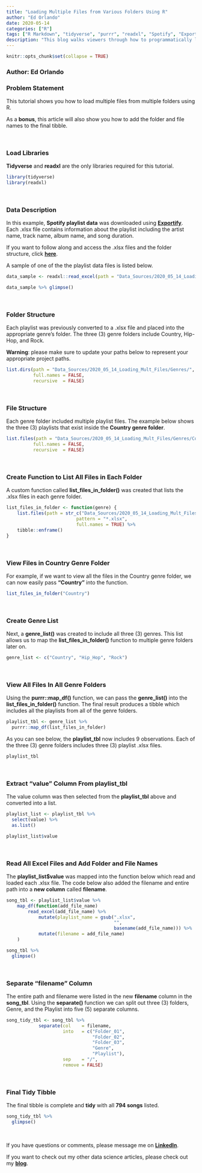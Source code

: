 ```yaml
---
title: "Loading Multiple Files from Various Folders Using R"
author: "Ed Orlando"
date: 2020-05-14
categories: ["R"]
tags: ["R Markdown", "tidyverse", "purrr", "readxl", "Spotify", "Exportify", "R Studio", "map", "function"]
description: "This blog walks viewers through how to programmatically load multiple files from multiple folders using R.  It also shows them how to add the file and folder names to the tibble using the map function."
---
```


```r
knitr::opts_chunk$set(collapse = TRUE)
```

### Author: Ed Orlando

### Problem Statement

This tutorial shows you how to load multiple files from multiple folders using R.  

As a **bonus**, this article will also show you how to add the folder and file names to the final tibble.

<br>

### Load Libraries
**Tidyverse** and **readxl** are the only libraries required for this tutorial.

```r
library(tidyverse)
library(readxl)
```

<br>

### Data Description
In this example, **Spotify playlist data** was downloaded using **[Exportify](<https://rawgit.com/watsonbox/exportify/master/exportify.html>)**.  Each .xlsx file contains information about the playlist including the artist name, track name, album name, and song duration.

If you want to follow along and access the .xlsx files and the folder structure, click **[here](https://ed-orlando07.netlify.app/zip_files/Genres.zip)**.

A sample of one of the the playlist data files is listed below.

```r
data_sample <- readxl::read_excel(path = "Data_Sources/2020_05_14_Loading_Mult_Files/Genres/Country/90s_country.xlsx")
```
```r
data_sample %>% glimpse()
```

<br>

### Folder Structure

Each playlist was previously converted to a .xlsx file and placed into the appropriate genre's folder.  The three (3) genre folders include Country, Hip-Hop, and Rock.

**Warning**: please make sure to update your paths below to represent your appropriate project paths.

```r
list.dirs(path = "Data_Sources/2020_05_14_Loading_Mult_Files/Genres/", 
          full.names = FALSE, 
          recursive  = FALSE)
```

<br>

### File Structure

Each genre folder included multiple playlist files.  The example below shows the three (3) playlists that exist inside the **Country genre folder**.

```r
list.files(path = "Data_Sources/2020_05_14_Loading_Mult_Files/Genres/Country/", 
          full.names = FALSE, 
          recursive  = FALSE)
```

<br>

### Create Function to List All Files in Each Folder

A custom function called **list_files_in_folder()** was created that lists the .xlsx files in each genre folder. 

```r
list_files_in_folder <- function(genre) {
    list.files(path = str_c("Data_Sources/2020_05_14_Loading_Mult_Files/Genres/", genre),
                          pattern = "*.xlsx", 
                          full.names = TRUE) %>% 
    tibble::enframe()
}
```

<br>


### View Files in Country Genre Folder
For example, if we want to view all the files in the Country genre folder, we can now easily pass **"Country"** into the function.

```r
list_files_in_folder("Country")
```

<br>

### Create Genre List
Next, a **genre_list()** was created to include all three (3) genres.  This list allows us to map the **list_files_in_folder()** function to multiple genre folders later on.
```r
genre_list <- c("Country", "Hip_Hop", "Rock")
```

<br>

### View All Files In All Genre Folders
Using the **purrr::map_df()** function, we can pass the **genre_list()** into the **list_files_in_folder()** function.  The final result produces a tibble which includes all the playlists from all of the genre folders.

```r
playlist_tbl <- genre_list %>% 
  purrr::map_df(list_files_in_folder)
```

As you can see below, the **playlist_tbl** now includes 9 observations.  Each of the three (3) genre folders includes three (3) playlist .xlsx files.  

```r
playlist_tbl
```

<br>

### Extract "value" Column From playlist_tbl
The value column was then selected from the **playlist_tbl** above and converted into a list.  

```r
playlist_list <- playlist_tbl %>%
  select(value) %>%
  as.list()

playlist_list$value
```

<br>

### Read All Excel Files and Add Folder and File Names

The **playlist_list$value** was mapped into the function below which read and loaded each .xlsx file.  The code below also added the filename and entire path into a **new column** called **filename**.

```r
song_tbl <- playlist_list$value %>% 
    map_df(function(add_file_name)
        read_excel(add_file_name) %>%
            mutate(playlist_name = gsub(".xlsx", 
                                        "", 
                                        basename(add_file_name))) %>%
            mutate(filename = add_file_name)
    )
```

```r
song_tbl %>% 
  glimpse()
```

<br>

### Separate "filename" Column

The entire path and filename were listed in the new **filename** column in the **song_tbl**.  Using the **separate()** function we can split out three (3) folders, Genre, and the Playlist into five (5) separate columns.

```r
song_tidy_tbl <- song_tbl %>% 
            separate(col    = filename, 
                     into   = c("Folder_01", 
                                "Folder_02", 
                                "Folder_03", 
                                "Genre", 
                                "Playlist"),
                     sep    = "/",
                     remove = FALSE)
```

<br>

### Final Tidy Tibble

The final tibble is complete and **tidy** with all **794 songs** listed.  
```r
song_tidy_tbl %>% 
  glimpse()
```

<br>

If you have questions or comments, please message me on **[LinkedIn](<https://www.linkedin.com/in/edorlando07/>)**.

If you want to check out my other data science articles, please check out my **[blog](<https://ed-orlando07.netlify.app/>)**.

